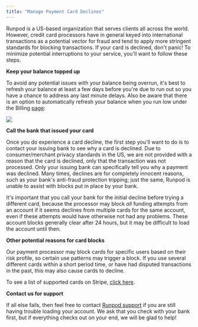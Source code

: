 ```yaml
---
title: "Manage Payment Card Declines"
---
```


Runpod is a US-based organization that serves clients all across the world. However, credit card processors have in general keyed into international transactions as a potential vector for fraud and tend to apply more stringent standards for blocking transactions. If your card is declined, don't panic! To minimize potential interruptions to your service, you'll want to follow these steps.

**Keep your balance topped up**

To avoid any potential issues with your balance being overrun, it's best to refresh your balance at least a few days before you're due to run out so you have a chance to address any last minute delays. Also be aware that there is an option to automatically refresh your balance when you run low under the Billing [page](https://www.console.runpod.io/user/billing):

<Frame caption="">
  <img src="/images/a3d8a093-739337f-image-0c08fb3431d388762ce79a8769ef4ca0.png" />
</Frame>

**Call the bank that issued your card**

Once you do experience a card decline, the first step you'll want to do is to contact your issuing bank to see why a card is declined. Due to consumer/merchant privacy standards in the US, we are not provided with a reason that the card is declined, only that the transaction was not processed. Only your issuing bank can specifically tell you why a payment was declined. Many times, declines are for completely innocent reasons, such as your bank's anti-fraud protection tripping; just the same, Runpod is unable to assist with blocks put in place by your bank.

It's important that you call your bank for the initial decline before trying a different card, because the processor may block *all* funding attempts from an account if it seems declines from multiple cards for the same account, even if these attempts would have otherwise not had any problems. These account blocks generally clear after 24 hours, but it may be difficult to load the account until then.

**Other potential reasons for card blocks**

Our payment processor may block cards for specific users based on their risk profile, so certain use patterns may trigger a block. If you use several different cards within a short period time, or have had disputed transactions in the past, this may also cause cards to decline.

To see a list of supported cards on Stripe, [click here](https://stripe.com/docs/payments/cards/supported-card-brands%3E).

**Contact us for support**

If all else fails, then feel free to contact [Runpod support](https://www.runpod.io/contact) if you are still having trouble loading your account. We ask that you check with your bank first, but if everything checks out on your end, we will be glad to help!
